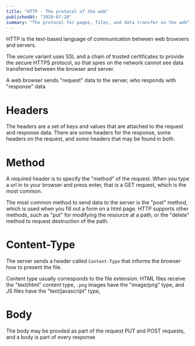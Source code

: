 ```yaml
---
title: "HTTP - The protocol of the web"
publishedAt: "2020-07-28"
summary: "The protocol for pages, files, and data transfer on the web"
---
```


HTTP is the text-based language of communication between web browsers and servers.

The secure variant uses SSL and a chain of trusted certificates to provide the secure HTTPS protocol, so that spies on the network cannot see data transferred between the browser and server.

A web browser sends "request" data to the server, who responds with "response" data

# Headers

The headers are a set of keys and values that are attached to the request and response data. There are some headers for the response, some headers on the request, and some headers that may be found in both.

# Method

A required header is to specify the "method" of the request. When you type a url in to your browser and press enter, that is a GET request, which is the most common.

The most common method to send data to the server is the "post" method, which is used when you fill out a form on a html page. HTTP supports other methods, such as "put" for modifying the resource at a path, or the "delete" method to request destruction of the path.

# Content-Type

The server sends a header called `Content-Type` that informs the browser how to present the file.

Content type usually corresponds to the file extension. HTML files receive the "text/html" content type, `.png` images have the "image/png" type, and JS files have the "text/javascript" type,

# Body

The body may be provded as part of the request PUT and POST requests, and a body is part of every response.

<!--- © Eric Vicenti 2020. Licensed under Creative Commons BY-NC-SA 4.0 https://creativecommons.org/licenses/by-nc-sa/4.0/ -->
